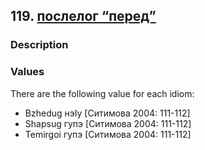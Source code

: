 ## 119. <a href =  'https://agricolamz.github.io/The_Circassian_Isoglosses_Database/119.html'>послелог "перед"</a>
### Description



### Values
There are the following value for each idiom:

* Bzhedug  нэIу [Ситимова 2004: 111-112] 
* Shapsug  гупэ [Ситимова 2004: 111-112] 
* Temirgoi  гупэ [Ситимова 2004: 111-112] 

